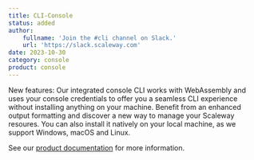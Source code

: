 ```yaml
---
title: CLI-Console
status: added
author:
    fullname: 'Join the #cli channel on Slack.'
    url: 'https://slack.scaleway.com'
date: 2023-10-30
category: console
product: console
---
```


New features: Our integrated console CLI works with WebAssembly and uses your console credentials to offer you a seamless CLI experience without installing anything on your machine. Benefit from an enhanced output formatting and discover a new way to manage your Scaleway resoures. You can also install it natively on your local machine, as we support Windows, macOS and Linux.

See our [product documentation](https://www.scaleway.com/en/docs/developer-tools/scaleway-cli/quickstart/) for more information.


